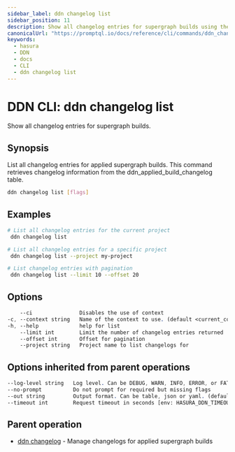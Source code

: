 ```yaml
---
sidebar_label: ddn changelog list
sidebar_position: 11
description: Show all changelog entries for supergraph builds using the DDN CLI
canonicalUrl: "https://promptql.io/docs/reference/cli/commands/ddn_changelog_list"
keywords:
  - hasura
  - DDN
  - docs
  - CLI
  - ddn changelog list
---
```


# DDN CLI: ddn changelog list

Show all changelog entries for supergraph builds.

## Synopsis

List all changelog entries for applied supergraph builds. This command retrieves changelog information from the ddn_applied_build_changelog table.

```bash
ddn changelog list [flags]
```

## Examples

```bash
# List all changelog entries for the current project
 ddn changelog list

# List all changelog entries for a specific project
 ddn changelog list --project my-project

# List changelog entries with pagination
 ddn changelog list --limit 10 --offset 20
```

## Options

```sass
    --ci               Disables the use of context
-c, --context string   Name of the context to use. (default <current_context>)
-h, --help             help for list
    --limit int        Limit the number of changelog entries returned
    --offset int       Offset for pagination
    --project string   Project name to list changelogs for
```

## Options inherited from parent operations

```sass
--log-level string   Log level. Can be DEBUG, WARN, INFO, ERROR, or FATAL. (default "INFO")
--no-prompt          Do not prompt for required but missing flags
--out string         Output format. Can be table, json or yaml. (default "table")
--timeout int        Request timeout in seconds [env: HASURA_DDN_TIMEOUT] (default 100)
```

## Parent operation

- [ddn changelog](/reference/cli/commands/ddn_changelog) - Manage changelogs for applied supergraph builds
